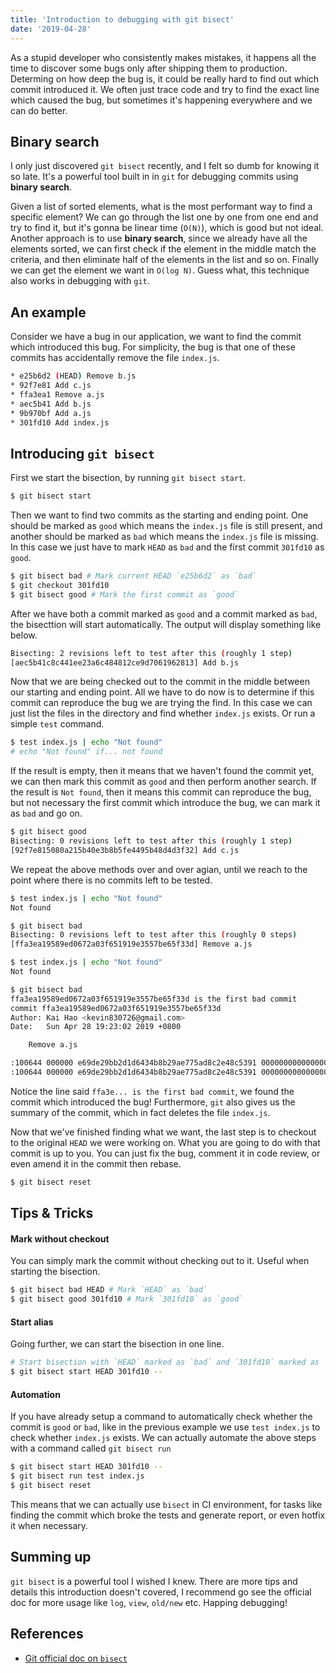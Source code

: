 ```yaml
---
title: 'Introduction to debugging with git bisect'
date: '2019-04-28'
---
```


As a stupid developer who consistently makes mistakes, it happens all the time to discover some bugs only after shipping them to production. Determing on how deep the bug is, it could be really hard to find out which commit introduced it. We often just trace code and try to find the exact line which caused the bug, but sometimes it's happening everywhere and we can do better.

## Binary search

I only just discovered `git bisect` recently, and I felt so dumb for knowing it so late. It's a powerful tool built in in `git` for debugging commits using **binary search**.

Given a list of sorted elements, what is the most performant way to find a specific element? We can go through the list one by one from one end and try to find it, but it's gonna be linear time (`O(N)`), which is good but not ideal. Another approach is to use **binary search**, since we already have all the elements sorted, we can first check if the element in the middle match the criteria, and then eliminate half of the elements in the list and so on. Finally we can get the element we want in `O(log N)`. Guess what, this technique also works in debugging with `git`.

## An example

Consider we have a bug in our application, we want to find the commit which introduced this bug. For simplicity, the bug is that one of these commits has accidentally remove the file `index.js`.

```sh
* e25b6d2 (HEAD) Remove b.js
* 92f7e81 Add c.js
* ffa3ea1 Remove a.js
* aec5b41 Add b.js
* 9b970bf Add a.js
* 301fd10 Add index.js
```

## Introducing `git bisect`

First we start the bisection, by running `git bisect start`.

```sh
$ git bisect start
```

Then we want to find two commits as the starting and ending point. One should be marked as `good` which means the `index.js` file is still present, and another should be marked as `bad` which means the `index.js` file is missing. In this case we just have to mark `HEAD` as `bad` and the first commit `301fd10` as `good`.

```sh
$ git bisect bad # Mark current HEAD `e25b6d2` as `bad`
$ git checkout 301fd10
$ git bisect good # Mark the first commit as `good`
```

After we have both a commit marked as `good` and a commit marked as `bad`, the bisecttion will start automatically. The output will display something like below.

```sh
Bisecting: 2 revisions left to test after this (roughly 1 step)
[aec5b41c8c441ee23a6c484812ce9d7061962813] Add b.js
```

Now that we are being checked out to the commit in the middle between our starting and ending point. All we have to do now is to determine if this commit can reproduce the bug we are trying the find. In this case we can just list the files in the directory and find whether `index.js` exists. Or run a simple `test` command.

```sh
$ test index.js | echo "Not found"
# echo "Not found" if... not found
```

If the result is empty, then it means that we haven't found the commit yet, we can then mark this commit as `good` and then perform another search. If the result is `Not found`, then it means this commit can reproduce the bug, but not necessary the first commit which introduce the bug, we can mark it as `bad` and go on.

```sh
$ git bisect good
Bisecting: 0 revisions left to test after this (roughly 1 step)
[92f7e815080a215b40e3b8b5fe4495b48d4d3f32] Add c.js
```

We repeat the above methods over and over agian, until we reach to the point where there is no commits left to be tested.

```sh {12,20}
$ test index.js | echo "Not found"
Not found

$ git bisect bad
Bisecting: 0 revisions left to test after this (roughly 0 steps)
[ffa3ea19589ed0672a03f651919e3557be65f33d] Remove a.js

$ test index.js | echo "Not found"
Not found

$ git bisect bad
ffa3ea19589ed0672a03f651919e3557be65f33d is the first bad commit
commit ffa3ea19589ed0672a03f651919e3557be65f33d
Author: Kai Hao <kevin830726@gmail.com>
Date:   Sun Apr 28 19:23:02 2019 +0800

    Remove a.js

:100644 000000 e69de29bb2d1d6434b8b29ae775ad8c2e48c5391 0000000000000000000000000000000000000000 D	a.js
:100644 000000 e69de29bb2d1d6434b8b29ae775ad8c2e48c5391 0000000000000000000000000000000000000000 D	index.js
```

Notice the line said `ffa3e... is the first bad commit`, we found the commit which introduced the bug! Furthermore, `git` also gives us the summary of the commit, which in fact deletes the file `index.js`.

Now that we've finished finding what we want, the last step is to checkout to the original `HEAD` we were working on.
What you are going to do with that commit is up to you. You can just fix the bug, comment it in code review, or even amend it in the commit then rebase.

```sh
$ git bisect reset
```

## Tips & Tricks

#### Mark without checkout

You can simply mark the commit without checking out to it. Useful when starting the bisection.

```sh
$ git bisect bad HEAD # Mark `HEAD` as `bad`
$ git bisect good 301fd10 # Mark `301fd10` as `good`
```

#### Start alias

Going further, we can start the bisection in one line.

```sh
# Start bisection with `HEAD` marked as `bad` and `301fd10` marked as `good`
$ git bisect start HEAD 301fd10 --
```

#### Automation

If you have already setup a command to automatically check whether the commit is `good` or `bad`, like in the previous example we use `test index.js` to check whether `index.js` exists. We can actually automate the above steps with a command called `git bisect run`

```sh
$ git bisect start HEAD 301fd10 --
$ git bisect run test index.js
$ git bisect reset
```

This means that we can actually use `bisect` in CI environment, for tasks like finding the commit which broke the tests and generate report, or even hotfix it when necessary.

## Summing up

`git bisect` is a powerful tool I wished I knew. There are more tips and details this introduction doesn't covered, I recommend go see the official doc for more usage like `log`, `view`, `old/new` etc. Happing debugging!

## References

- [Git official doc on `bisect`](https://git-scm.com/docs/git-bisect)
